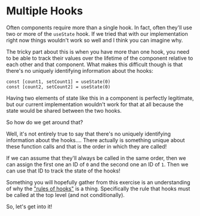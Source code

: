 # Multiple Hooks

<EpicVideo url="https://www.epicreact.dev/tutorials/build-react-hooks/introduction-to-multiple-hooks" />

Often components require more than a single hook. In fact, often they'll use
two or more of the `useState` hook. If we tried that with our implementation
right now things wouldn't work so well and I think you can imagine why.

The tricky part about this is when you have more than one hook, you need to be
able to track their values over the lifetime of the component relative to each
other and that component. What makes this difficult though is that there's no
uniquely identifying information about the hooks:

```tsx
const [count1, setCount1] = useState(0)
const [count2, setCount2] = useState(0)
```

Having two elements of state like this in a component is perfectly legitimate,
but our current implementation wouldn't work for that at all because the state
would be shared between the two hooks.

So how do we get around that?

Well, it's not entirely true to say that there's no uniquely identifying
information about the hooks.... There actually is something unique about these
function calls and that is the order in which they are called!

If we can assume that they'll always be called in the same order, then we can
assign the first one an ID of `0` and the second one an ID of `1`. Then we can
use that ID to track the state of the hooks!

Something you will hopefully gather from this exercise is an understanding of
why the ["rules of hooks"](https://react.dev/reference/rules/rules-of-hooks) is
a thing. Specifically the rule that hooks must be called at the top level (and
not conditionally).

So, let's get into it!
